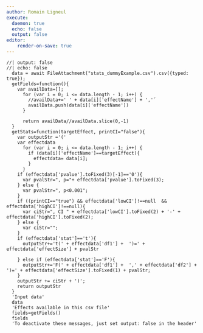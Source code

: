 ```yaml
---
author: Romain Ligneul
execute:
  daemon: true
  echo: false
  output: false
editor:
    render-on-save: true
---
```


```ojs
//| output: false
//| echo: false
  data = await FileAttachment("stats_dummyExample.csv").csv({typed: true});
  getFields=function(){
    var availData=[];
      for (var i = 0; i <= data.length - 1; i++) {
        //availData+=' ' + data[i]['effectName'] + ','´
        availData.push(data[i]['effectName'])
      }
      
      return availData//availData.slice(0,-1)
  }
  getStats=function(targetEffect, printCI="false"){
    var outputStr ='('
    var effectdata
      for (var i = 0; i <= data.length - 1; i++) {
        if (data[i]['effectName']==targetEffect){
          effectdata= data[i];
        }
      }
    if (effectdata['pvalue'].toFixed(3)[-1]=='0'){
      var pvalStr=", p="+ effectdata['pvalue'].toFixed(3);
    } else {
      var pvalStr=", p<0.001";
    }
    if ((printCI=="true") && effectdata['lowCI']!==null  && effectdata['highCI']!==null){
      var ciStr=", CI " + effectdata['lowCI'].toFixed(2) + '-' + effectdata['highCI'].toFixed(2);
    } else {
      var ciStr="";
    }
    if (effectdata['stat']=='t'){
      outputStr+='t(' + effectdata['df1'] +  ')=' + effectdata['effectSize'] + pvalStr
        
    } else if (effectdata['stat']=='F'){
      outputStr+='F(' + effectdata['df1'] +  ',' + effectdata['df2'] + ')=' + effectdata['effectSize'].toFixed(1) + pvalStr;
    }
    outputStr += ciStr + ')';
    return outputStr
  }
  'Input data'
  data
  'Effects available in this csv file'
  fields=getFields()
  fields
  'To deactivate these messages, just set output: false in the header'
```